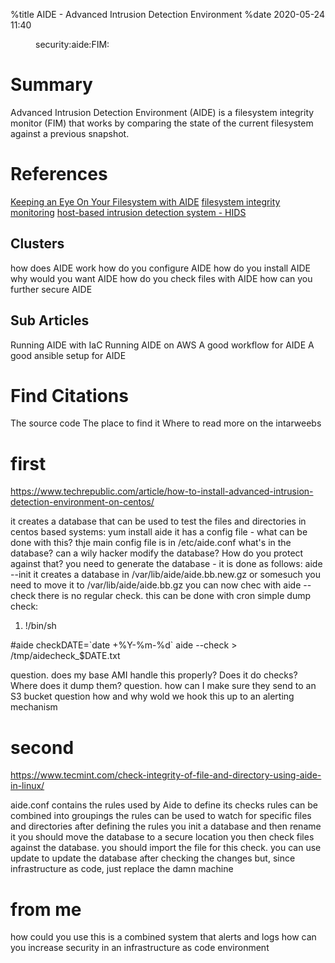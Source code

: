 %title AIDE - Advanced Intrusion Detection Environment
%date 2020-05-24 11:40

:security:aide:FIM:

= Summary =

Advanced Intrusion Detection Environment (AIDE) is a filesystem integrity monitor (FIM) that
works by comparing the state of the current filesystem against a previous snapshot.


= References =

[[62|Keeping an Eye On Your Filesystem with AIDE]]
[[63|filesystem integrity monitoring]]
[[64|host-based intrusion detection system - HIDS]]









== Clusters ==

how does AIDE work
how do you configure AIDE
how do you install AIDE
why would you want AIDE
how do you check files with AIDE
how can you further secure AIDE

== Sub Articles ==
Running AIDE with IaC
Running AIDE on AWS
A good workflow for AIDE
A good ansible setup for AIDE

= Find Citations =
The source code
The place to find it
Where to read more on the intarweebs


= first = 
https://www.techrepublic.com/article/how-to-install-advanced-intrusion-detection-environment-on-centos/


it creates a database that can be used to test the files and directories
in centos based systems: yum install aide
it has a config file - what can be done with this?
thje main config file is in /etc/aide.conf
what's in the database?
can a wily hacker modify the database? How do you protect against that?
you need to generate the database - it is done as follows: aide --init
it creates a database in /var/lib/aide/aide.bb.new.gz or somesuch
you need to move it to /var/lib/aide/aide.bb.gz
you can now chec with aide --check
there is no regular check. this can be done with cron
simple dump check:
#!/bin/sh
​#aide checkDATE=`date +%Y-%m-%d`
​aide --check > /tmp/aidecheck_$DATE.txt

question. does my base AMI handle this properly? Does it do checks? Where does it dump them?
question. how can I make sure they send to an S3 bucket
question how and why wold we hook this up to an alerting mechanism

= second =
https://www.tecmint.com/check-integrity-of-file-and-directory-using-aide-in-linux/

aide.conf contains the rules used by Aide to define its checks
rules can be combined into groupings 
the rules can be used to watch for specific files and directories
after defining the rules you init a database and then rename it
you should move the database to a secure location
you then check files against the database. you should import the file for this check.
you can use update to update the database after checking the changes
but, since infrastructure as code, just replace the damn machine

= from me =
how could you use this is a combined system that alerts and logs
how can you increase security in an infrastructure as code environment







